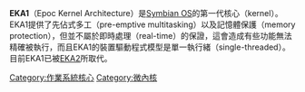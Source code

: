 '''EKA1'''（Epoc Kernel Architecture）是[[Symbian_OS|Symbian OS]]的第一代核心（kernel）。EKA1提供了先佔式多工（pre-emptive multitasking）以及記憶體保護（memory protection），但並不屬於即時處理（real-time）的保證，這會造成有些功能無法精確被執行，而且EKA1的裝置驅動程式模型是單一執行緒（single-threaded）。目前EKA1已被[[EKA2|EKA2]]所取代。

<!--EKA1 is the first-generation kernel for Symbian OS. It offers pre-emptive multitasking and memory protection, but no real-time guarantees and a single-threaded device driver model. It has now largely been superseded by EKA2.-->

[[Category:作業系統核心|Category:作業系統核心]]
[[Category:微內核|Category:微內核]]